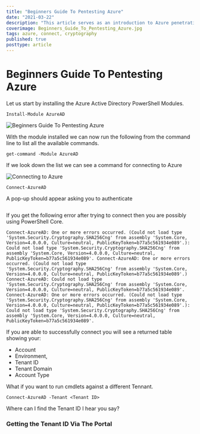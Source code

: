 ```yaml
---
title: "Beginners Guide To Pentesting Azure"
date: "2021-03-22"
description: "This article serves as an introduction to Azure penetration testing."
coverimage: Beginners_Guide_To_Pentesting_Azure.jpg
tags: azure, connect, cryptography
published: true
posttype: article
---
```

# Beginners Guide To Pentesting Azure

Let us start by installing the Azure Active Directory PowerShell Modules.

```
Install-Module AzureAD
```

<img src="/static/fc3f3cf0-9981-42f0-8a46-62d1a50b6286.png" class="img-fluid" alt="Beginners Guide To Pentesting Azure">

With the module installed we can now run the following from the command line to list all the available commands. 

```
get-command -Module AzureAD
```

If we look down the list we can see a command for connecting to Azure 

<img src="/static/c3a9c547-7ef9-4f8d-8e5c-fd81d074a561.png" class="img-fluid" alt="Connecting to Azure">

```
Connect-AzureAD
```

A pop-up should appear asking you to authenticate 

<img src="/static/05931e0d-0154-4591-99fd-5a11d6d3f6e7.png" class="img-fluid" alt="">


If you get the following error after trying to connect then you are possibly using PowerShell Core. 

`Connect-AzureAD: One or more errors occurred. (Could not load type 'System.Security.Cryptography.SHA256Cng' from assembly 'System.Core, Version=4.0.0.0, Culture=neutral, PublicKeyToken=b77a5c561934e089'.): Could not load type 'System.Security.Cryptography.SHA256Cng' from assembly 'System.Core, Version=4.0.0.0, Culture=neutral, PublicKeyToken=b77a5c561934e089'.
Connect-AzureAD: One or more errors occurred. (Could not load type 'System.Security.Cryptography.SHA256Cng' from assembly 'System.Core, Version=4.0.0.0, Culture=neutral, PublicKeyToken=b77a5c561934e089'.)
Connect-AzureAD: Could not load type 'System.Security.Cryptography.SHA256Cng' from assembly 'System.Core, Version=4.0.0.0, Culture=neutral, PublicKeyToken=b77a5c561934e089'.
Connect-AzureAD: One or more errors occurred. (Could not load type 'System.Security.Cryptography.SHA256Cng' from assembly 'System.Core, Version=4.0.0.0, Culture=neutral, PublicKeyToken=b77a5c561934e089'.): Could not load type 'System.Security.Cryptography.SHA256Cng' from assembly 'System.Core, Version=4.0.0.0, Culture=neutral, PublicKeyToken=b77a5c561934e089'.`


If you are able to successfully connect you will see a returned table showing your:

* Account
* Environment, 
* Tenant ID
* Tenant Domain
* Account Type

What if you want to run cmdlets against a different Tennant. 

```
Connect-AzureAD -Tenant <Tenant ID>
```

Where can I find the Tenant ID I hear you say?

### Getting the Tenant ID Via The Portal

<img src="/static/75cd2d95-b2cc-442f-a519-60f59b371c5d.png" class="img-fluid" alt="">

<img src="/static/3ec7c6d8-e478-47a1-9acd-9bf7b3ab6548.png" class="img-fluid" alt="">